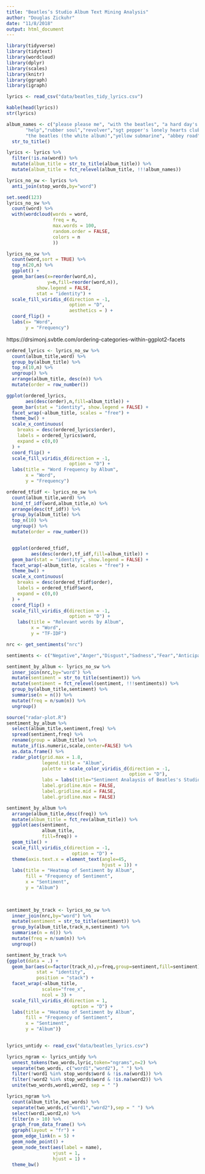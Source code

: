 ```yaml
---
title: "Beatles’s Studio Album Text Mining Analysis"
author: "Douglas Zickuhr"
date: "11/8/2018"
output: html_document
---
```


```r
library(tidyverse)
library(tidytext)
library(wordcloud)
library(dplyr)
library(scales)
library(knitr)
library(ggraph)
library(igraph)
```


```r
lyrics <- read_csv("data/beatles_tidy_lyrics.csv")
```


```r
kable(head(lyrics))
str(lyrics)
```


```r
album_names <- c("please please me", "with the beatles", "a hard day's night", "beatles for sale",
       "help","rubber soul","revolver","sgt pepper's lonely hearts club band", "magical mystery tour",
       "the beatles (the white album)","yellow submarine", "abbey road", "let it be")  %>%
  str_to_title()

lyrics <- lyrics %>%
  filter(!is.na(word)) %>%
  mutate(album_title = str_to_title(album_title)) %>%
  mutate(album_title = fct_relevel(album_title, !!!album_names))
```


```r
lyrics_no_sw <- lyrics %>%
  anti_join(stop_words,by="word")
```

```r
set.seed(123)
lyrics_no_sw %>%
  count(word) %>%
  with(wordcloud(words = word, 
                 freq = n,
                 max.words = 100,
                 random.order = FALSE,
                 colors = n
                 ))
```


```r
lyrics_no_sw %>%
  count(word,sort = TRUE) %>%
  top_n(20,n) %>%
  ggplot() +
  geom_bar(aes(x=reorder(word,n),
               y=n,fill=reorder(word,n)),
           show.legend = FALSE,
           stat = "identity") + 
  scale_fill_viridis_d(direction = -1,
                       option = "D",
                       aesthetics = ) +
  coord_flip() + 
  labs(x= "Word",
       y = "Frequency")
```


https://drsimonj.svbtle.com/ordering-categories-within-ggplot2-facets

```r
ordered_lyrics <- lyrics_no_sw %>%
  count(album_title,word) %>%
  group_by(album_title) %>%
  top_n(10,n) %>%
  ungroup() %>%
  arrange(album_title, desc(n)) %>%
  mutate(order = row_number())

ggplot(ordered_lyrics,
       aes(desc(order),n,fill=album_title)) + 
  geom_bar(stat = "identity", show.legend = FALSE) +
  facet_wrap(~album_title, scales = "free") +
  theme_bw() +
  scale_x_continuous(
    breaks = desc(ordered_lyrics$order),
    labels = ordered_lyrics$word,
    expand = c(0,0)
  ) +
  coord_flip() + 
  scale_fill_viridis_d(direction = -1,
                       option = "D") + 
  labs(title = "Word Frequency by Album",
       x = "Word",
       y = "Frequency")
```

```r
ordered_tfidf <- lyrics_no_sw %>%
  count(album_title,word) %>%
  bind_tf_idf(word,album_title,n) %>%
  arrange(desc(tf_idf)) %>%
  group_by(album_title) %>%
  top_n(10) %>%
  ungroup() %>%
  mutate(order = row_number())


  ggplot(ordered_tfidf,
         aes(desc(order),tf_idf,fill=album_title)) + 
  geom_bar(stat = "identity", show.legend = FALSE) +
  facet_wrap(~album_title, scales = "free") +
  theme_bw() +
  scale_x_continuous(
    breaks = desc(ordered_tfidf$order),
    labels = ordered_tfidf$word,
    expand = c(0,0)
  ) +
  coord_flip() + 
  scale_fill_viridis_d(direction = -1,
                       option = "D") + 
    labs(title = "Relevant words by Album",
         x = "Word",
         y = "TF-IDF")

```


```r
nrc <- get_sentiments("nrc")

sentiments <- c("Negative","Anger","Disgust","Sadness","Fear","Anticipation","Surprise","Joy","Trust","Positive")

sentiment_by_album <- lyrics_no_sw %>%
  inner_join(nrc,by="word") %>%
  mutate(sentiment = str_to_title(sentiment)) %>%
  mutate(sentiment = fct_relevel(sentiment, !!!sentiments)) %>%
  group_by(album_title,sentiment) %>%
  summarise(n = n()) %>%
  mutate(freq = n/sum(n)) %>%
  ungroup()
```


```r
source("radar-plot.R")
sentiment_by_album %>%
  select(album_title,sentiment,freq) %>%
  spread(sentiment,freq) %>%
  rename(group = album_title) %>%
  mutate_if(is.numeric,scale,center=FALSE) %>%
  as.data.frame() %>%
  radar_plot(grid.max = 1.8,
             legend.title = "Album",
             palette = scale_color_viridis_d(direction = -1,
                                             option = "D"),
             labs = labs(title="Sentiment Analaysis of Beatles's Studio Album"),
             label.gridline.min = FALSE,
             label.gridline.mid = FALSE,
             label.gridline.max = FALSE)
```

```r
sentiment_by_album %>%
  arrange(album_title,desc(freq)) %>%
  mutate(album_title = fct_rev(album_title)) %>%
  ggplot(aes(sentiment,
             album_title,
             fill=freq)) +
  geom_tile() +
  scale_fill_viridis_c(direction = -1,
                        option = "D") + 
  theme(axis.text.x = element_text(angle=45,
                                   hjust = 1)) + 
  labs(title = "Heatmap of Sentiment by Album",
       fill = "Frequency of Sentiment",
       x = "Sentiment",
       y = "Album")
  
  
```


```r
sentiment_by_track <- lyrics_no_sw %>%
  inner_join(nrc,by="word") %>%
  mutate(sentiment = str_to_title(sentiment)) %>%
  group_by(album_title,track_n,sentiment) %>%
  summarise(n = n()) %>%
  mutate(freq = n/sum(n)) %>%
  ungroup()

```


```r
sentiment_by_track %>%
{ggplot(data = .) + 
  geom_bar(aes(x=factor(track_n),y=freq,group=sentiment,fill=sentiment),
           stat = "identity",
           position = "stack") + 
  facet_wrap(~album_title,
             scales="free_x",
             ncol = 3) + 
  scale_fill_viridis_d(direction = 1,
                        option = "D") + 
  labs(title = "Heatmap of Sentiment by Album",
       fill = "Frequency of Sentiment",
       x = "Sentiment",
       y = "Album")}
  

```

```r
lyrics_untidy <- read_csv("data/beatles_lyrics.csv")

lyrics_ngram <- lyrics_untidy %>%
  unnest_tokens(two_words,lyric,token="ngrams",n=2) %>%
  separate(two_words, c("word1","word2"), " ") %>%
  filter(!word1 %in% stop_words$word & !is.na(word1)) %>%
  filter(!word2 %in% stop_words$word & !is.na(word2)) %>%
  unite(two_words,word1,word2, sep = " ")
```


```r
lyrics_ngram %>%
  count(album_title,two_words) %>%
  separate(two_words,c("word1","word2"),sep = " ") %>%
  select(word1,word2,n) %>%
  filter(n > 10) %>%
  graph_from_data_frame() %>%
  ggraph(layout = "fr") +
  geom_edge_link(n = 5) +
  geom_node_point() +
  geom_node_text(aes(label = name), 
                 vjust = 1, 
                 hjust = 1) + 
  theme_bw()
  
```


